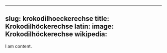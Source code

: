 
---
slug: krokodilhoeckerechse
title: Krokodilhöckerechse
latin:
image: Krokodilhöckerechse
wikipedia: 
---

I am content.
